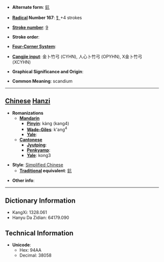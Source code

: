 * '''Alternate form''': [[鈧]]

* '''[[Wiktionary:Chinese radical index| Radical]] Number 167''': [[Wiktionary:Chinese radical index 钅|钅]]+4 strokes

* '''[[Wiktionary:Chinese total strokes index|Stroke number]]''': [[Wiktionary:Chinese total strokes index 9|9]]

* '''Stroke order''': 

* '''[[Wiktionary:Chinese four corner index|Four-Corner System]]''': 

* '''[[Wiktionary:Chinese Cangjie index|Cangjie input]]''': 金卜竹弓 (CYHN), 人心卜竹弓 (OPYHN), X金卜竹弓 (XCYHN)

* '''Graphical Significance and Origin''': 

* '''Common Meaning''': scandium

----

== [[Chinese]] [[Hanzi]] ==

* '''Romanizations'''
** '''[[Mandarin]]'''
*** '''[[Pinyin]]''': kàng (kang4)
*** '''[[Wade-Giles]]''': k'ang<sup>4</sup>
*** '''[[Yale]]''': 
** '''[[Cantonese]]'''
*** '''[[Jyutping]]''':
*** '''[[Penkyamp]]''': 
*** '''[[Yale]]''': kong3

* '''Style''': [[Simplified Chinese]] 
** '''[[Traditional Chinese|Traditional]] equivalent''': [[鈧]]

* '''Other info''': 

----

== Dictionary Information ==

* KangXi: 1328.061
* Hanyu Da Zidian: 64179.090

== Technical Information ==

* '''Unicode''':
** Hex: 94AA
** Decimal: 38058